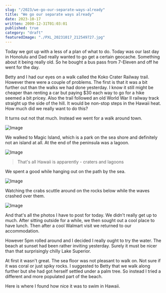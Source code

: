 ```yaml
---
slug: "/2023/we-go-our-separate-ways-already"
title: "We go our separate ways already"
date: 2023-10-17
written: 2000-12-31T01:03:01
published: true
category: "draft"
featuredImage: "./PXL_20231017_212549727.jpg"
---
```


Today we got up with a less of a plan of what to do. Today was our last day in Honolulu and Dad really wanted to go get a certain geocache. Something about it being really old. So he bought a bus pass from 7-Eleven and off he went for the day.

Betty and I had our eyes on a walk called the Koko Crater Railway trail. However there were a couple of problems. The first is that it was a bit further out than the walks we had done yesterday. I know it still might be cheaper than renting a car but paying $30 each way to go for a hike seemed a bit pricey. Also the trail followed an old World War II railway track straight up the side of the hill. It would be non-stop steps in the Hawaii heat. How much did we really want to do this?

It turns out not that much. Instead we went for a walk around town.

![Image](PXL_20231017_211135354.jpg)

We walked to Magic Island, which is a park on the sea shore and definitely not an island at all. At the end of the peninsula was a lagoon.

![Image](PXL_20231017_211710531.jpg)

> That's all Hawaii is apparently - craters and lagoons

We spent a good while hanging out on the path by the sea.

![Image](PXL_20231017_212549727.jpg)

Watching the crabs scuttle around on the rocks below while the waves crashed over them.

![Image](PXL_20231017_213708952.jpg)

And that's all the photos I have to post for today. We didn't really get up to much. After sitting outside for a while, we then sought out a cool place to have lunch. Then after a cool Walmart visit we returned to our accommodation.

However 5pm rolled around and I decided I really ought to try the water. The beach at sunset had been rather inviting yesterday. Surely it must be nicer than that surprisingly chilly Lake Superior.

At first it wasn't great. The sea floor was not pleasant to walk on. Not sure if it was coral or just spiky rocks. I suggested to Betty that we walk along further but she had got herself settled under a palm tree. So instead I tried a different and more populated part of the beach.

Here is where I found how nice it was to swim in Hawaii.
